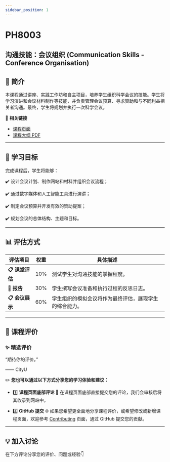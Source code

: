 ```yaml
---
sidebar_position: 1
---
```


# PH8003
## 沟通技能：会议组织 (Communication Skills - Conference Organisation)

## **📘 简介**
本课程通过讲座、实践工作坊和自主项目，培养学生组织科学会议的技能。学生将学习演讲和会议材料制作等技能，并负责管理会议预算、寻求赞助和与不同利益相关者沟通。最终，学生将规划并执行一次科学会议。

🔗 **相关链接**
- [课程页面](https://www.cityu.edu.hk/catalogue/pg/202425/course/PH8003.htm)
- [课程大纲 PDF](https://www.cityu.edu.hk/catalogue/pg/202425/course/PH8003.pdf)

---

## **🎯 学习目标**

完成课程后，学生将能够：

✔️ 设计会议计划、制作网站和材料并组织会议流程；

✔️ 通过数字媒体和人工智能工具进行演讲；

✔️ 制定会议预算并开发有效的赞助提案；

✔️ 规划会议的总体结构、主题和目标。

---

## **📊 评估方式**

| **评估项目**          | **权重** | **具体描述**                                                                                       |
|----------------------|---------|---------------------------------------------------------------------------------------------------|
| **📋 课堂评估**       | 10%      | 测试学生对沟通技能的掌握程度。                                                                       |
| **📂 报告**           | 30%      | 学生撰写会议准备和执行过程的反思日志。                                                                 |
| **📋 会议展示**       | 60%      | 学生组织的模拟会议将作为最终评估，展现学生的综合能力。                                                    |

---

## **💬 课程评价**

### ✨ **精选评价**
<div className={commentStyles.commentBox}>
    <p className={commentStyles.commentText}>
        “期待你的评价。”
    </p>
    <p className={commentStyles.commentAuthor}>—— CityU</p>
</div>

✏️ **您也可以通过以下方式分享您的学习体验和建议：**

- 1️⃣ **课程页面底部评论**
💬 在课程页面底部直接提交您的评论，我们会审核后将其收录到网站中。

- 2️⃣ **GitHub 提交**
🌐 如果您希望更全面地分享课程评价，或希望修改或新增课程页面，欢迎参考 [Contributing](https://penjc.github.io/cityU-navigator/contributing) 页面，通过 GitHub 提交您的贡献。

---

## **💡 加入讨论**

在下方评论分享您的评价、问题或经验👇
<Utterances />